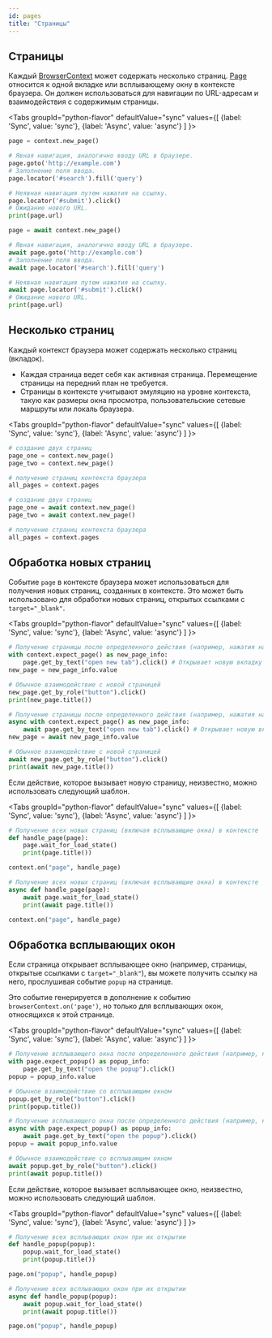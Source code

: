 ```yaml
---
id: pages
title: "Страницы"
---
```


## Страницы

Каждый [BrowserContext] может содержать несколько страниц. [Page] относится к одной вкладке или всплывающему окну в контексте браузера. Он должен использоваться для навигации по URL-адресам и взаимодействия с содержимым страницы.

<Tabs
  groupId="python-flavor"
  defaultValue="sync"
  values={[
    {label: 'Sync', value: 'sync'},
    {label: 'Async', value: 'async'}
  ]
}>
<TabItem value="sync">

```py
page = context.new_page()

# Явная навигация, аналогично вводу URL в браузере.
page.goto('http://example.com')
# Заполнение поля ввода.
page.locator('#search').fill('query')

# Неявная навигация путем нажатия на ссылку.
page.locator('#submit').click()
# Ожидание нового URL.
print(page.url)
```

</TabItem>
<TabItem value="async">

```py
page = await context.new_page()

# Явная навигация, аналогично вводу URL в браузере.
await page.goto('http://example.com')
# Заполнение поля ввода.
await page.locator('#search').fill('query')

# Неявная навигация путем нажатия на ссылку.
await page.locator('#submit').click()
# Ожидание нового URL.
print(page.url)
```

</TabItem>
</Tabs>

## Несколько страниц

Каждый контекст браузера может содержать несколько страниц (вкладок).
* Каждая страница ведет себя как активная страница. Перемещение страницы на передний план не требуется.
* Страницы в контексте учитывают эмуляцию на уровне контекста, такую как размеры окна просмотра, пользовательские сетевые маршруты или локаль браузера.

<Tabs
  groupId="python-flavor"
  defaultValue="sync"
  values={[
    {label: 'Sync', value: 'sync'},
    {label: 'Async', value: 'async'}
  ]
}>
<TabItem value="sync">

```py
# создание двух страниц
page_one = context.new_page()
page_two = context.new_page()

# получение страниц контекста браузера
all_pages = context.pages
```

</TabItem>
<TabItem value="async">

```py
# создание двух страниц
page_one = await context.new_page()
page_two = await context.new_page()

# получение страниц контекста браузера
all_pages = context.pages
```

</TabItem>
</Tabs>

## Обработка новых страниц

Событие `page` в контексте браузера может использоваться для получения новых страниц, созданных в контексте. Это может быть использовано для обработки новых страниц, открытых ссылками с `target="_blank"`.

<Tabs
  groupId="python-flavor"
  defaultValue="sync"
  values={[
    {label: 'Sync', value: 'sync'},
    {label: 'Async', value: 'async'}
  ]
}>
<TabItem value="sync">

```py
# Получение страницы после определенного действия (например, нажатия на ссылку)
with context.expect_page() as new_page_info:
    page.get_by_text("open new tab").click() # Открывает новую вкладку
new_page = new_page_info.value

# Обычное взаимодействие с новой страницей
new_page.get_by_role("button").click()
print(new_page.title())
```

</TabItem>
<TabItem value="async">

```py
# Получение страницы после определенного действия (например, нажатия на ссылку)
async with context.expect_page() as new_page_info:
    await page.get_by_text("open new tab").click() # Открывает новую вкладку
new_page = await new_page_info.value

# Обычное взаимодействие с новой страницей
await new_page.get_by_role("button").click()
print(await new_page.title())
```

</TabItem>
</Tabs>

Если действие, которое вызывает новую страницу, неизвестно, можно использовать следующий шаблон.

<Tabs
  groupId="python-flavor"
  defaultValue="sync"
  values={[
    {label: 'Sync', value: 'sync'},
    {label: 'Async', value: 'async'}
  ]
}>
<TabItem value="sync">

```py
# Получение всех новых страниц (включая всплывающие окна) в контексте
def handle_page(page):
    page.wait_for_load_state()
    print(page.title())

context.on("page", handle_page)
```

</TabItem>
<TabItem value="async">

```py
# Получение всех новых страниц (включая всплывающие окна) в контексте
async def handle_page(page):
    await page.wait_for_load_state()
    print(await page.title())

context.on("page", handle_page)
```

</TabItem>
</Tabs>

## Обработка всплывающих окон

Если страница открывает всплывающее окно (например, страницы, открытые ссылками с `target="_blank"`), вы можете получить ссылку на него, прослушивая событие `popup` на странице.

Это событие генерируется в дополнение к событию `browserContext.on('page')`, но только для всплывающих окон, относящихся к этой странице.

<Tabs
  groupId="python-flavor"
  defaultValue="sync"
  values={[
    {label: 'Sync', value: 'sync'},
    {label: 'Async', value: 'async'}
  ]
}>
<TabItem value="sync">

```py
# Получение всплывающего окна после определенного действия (например, нажатия)
with page.expect_popup() as popup_info:
    page.get_by_text("open the popup").click()
popup = popup_info.value

# Обычное взаимодействие со всплывающим окном
popup.get_by_role("button").click()
print(popup.title())
```

</TabItem>
<TabItem value="async">

```py
# Получение всплывающего окна после определенного действия (например, нажатия)
async with page.expect_popup() as popup_info:
    await page.get_by_text("open the popup").click()
popup = await popup_info.value

# Обычное взаимодействие со всплывающим окном
await popup.get_by_role("button").click()
print(await popup.title())
```

</TabItem>
</Tabs>

Если действие, которое вызывает всплывающее окно, неизвестно, можно использовать следующий шаблон.

<Tabs
  groupId="python-flavor"
  defaultValue="sync"
  values={[
    {label: 'Sync', value: 'sync'},
    {label: 'Async', value: 'async'}
  ]
}>
<TabItem value="sync">

```py
# Получение всех всплывающих окон при их открытии
def handle_popup(popup):
    popup.wait_for_load_state()
    print(popup.title())

page.on("popup", handle_popup)
```

</TabItem>
<TabItem value="async">

```py
# Получение всех всплывающих окон при их открытии
async def handle_popup(popup):
    await popup.wait_for_load_state()
    print(await popup.title())

page.on("popup", handle_popup)
```

</TabItem>
</Tabs>


[Accessibility]: /api/class-accessibility.mdx "Accessibility"
[APIRequest]: /api/class-apirequest.mdx "APIRequest"
[APIRequestContext]: /api/class-apirequestcontext.mdx "APIRequestContext"
[APIResponse]: /api/class-apiresponse.mdx "APIResponse"
[APIResponseAssertions]: /api/class-apiresponseassertions.mdx "APIResponseAssertions"
[Browser]: /api/class-browser.mdx "Browser"
[BrowserContext]: /api/class-browsercontext.mdx "BrowserContext"
[BrowserType]: /api/class-browsertype.mdx "BrowserType"
[CDPSession]: /api/class-cdpsession.mdx "CDPSession"
[Clock]: /api/class-clock.mdx "Clock"
[ConsoleMessage]: /api/class-consolemessage.mdx "ConsoleMessage"
[Dialog]: /api/class-dialog.mdx "Dialog"
[Download]: /api/class-download.mdx "Download"
[ElementHandle]: /api/class-elementhandle.mdx "ElementHandle"
[Error]: /api/class-error.mdx "Error"
[FileChooser]: /api/class-filechooser.mdx "FileChooser"
[Frame]: /api/class-frame.mdx "Frame"
[FrameLocator]: /api/class-framelocator.mdx "FrameLocator"
[JSHandle]: /api/class-jshandle.mdx "JSHandle"
[Keyboard]: /api/class-keyboard.mdx "Keyboard"
[Locator]: /api/class-locator.mdx "Locator"
[LocatorAssertions]: /api/class-locatorassertions.mdx "LocatorAssertions"
[Mouse]: /api/class-mouse.mdx "Mouse"
[Page]: /api/class-page.mdx "Page"
[PageAssertions]: /api/class-pageassertions.mdx "PageAssertions"
[Playwright]: /api/class-playwright.mdx "Playwright"
[Request]: /api/class-request.mdx "Request"
[Response]: /api/class-response.mdx "Response"
[Route]: /api/class-route.mdx "Route"
[Selectors]: /api/class-selectors.mdx "Selectors"
[TimeoutError]: /api/class-timeouterror.mdx "TimeoutError"
[Touchscreen]: /api/class-touchscreen.mdx "Touchscreen"
[Tracing]: /api/class-tracing.mdx "Tracing"
[Video]: /api/class-video.mdx "Video"
[WebError]: /api/class-weberror.mdx "WebError"
[WebSocket]: /api/class-websocket.mdx "WebSocket"
[WebSocketRoute]: /api/class-websocketroute.mdx "WebSocketRoute"
[Worker]: /api/class-worker.mdx "Worker"
[Element]: https://developer.mozilla.org/en-US/docs/Web/API/element "Element"
[EvaluationArgument]: /evaluating.mdx#evaluation-argument "EvaluationArgument"
[Promise]: https://developer.mozilla.org/en-US/docs/Web/JavaScript/Reference/Global_Objects/Promise "Promise"
[iterator]: https://developer.mozilla.org/en-US/docs/Web/JavaScript/Reference/Iteration_protocols "Iterator"
[origin]: https://developer.mozilla.org/en-US/docs/Glossary/Origin "Origin"
[selector]: https://developer.mozilla.org/en-US/docs/Web/CSS/CSS_Selectors "selector"
[Serializable]: https://developer.mozilla.org/en-US/docs/Web/JavaScript/Reference/Global_Objects/JSON/stringify#Description "Serializable"
[UIEvent.detail]: https://developer.mozilla.org/en-US/docs/Web/API/UIEvent/detail "UIEvent.detail"
[UnixTime]: https://en.wikipedia.org/wiki/Unix_time "Unix Time"
[xpath]: https://developer.mozilla.org/en-US/docs/Web/XPath "xpath"

[Any]: https://docs.python.org/3/library/typing.html#typing.Any "Any"
[bool]: https://docs.python.org/3/library/stdtypes.html "bool"
[bytes]: https://docs.python.org/3/library/stdtypes.html#bytes "bytes"
[Callable]: https://docs.python.org/3/library/typing.html#typing.Callable "Callable"
[EventContextManager]: https://docs.python.org/3/reference/datamodel.html#context-managers "Event context manager"
[EventEmitter]: https://pyee.readthedocs.io/en/latest/#pyee.BaseEventEmitter "EventEmitter"
[Exception]: https://docs.python.org/3/library/exceptions.html#Exception "Exception"
[Dict]: https://docs.python.org/3/library/typing.html#typing.Dict "Dict"
[float]: https://docs.python.org/3/library/stdtypes.html#numeric-types-int-float-complex "float"
[int]: https://docs.python.org/3/library/stdtypes.html#numeric-types-int-float-complex "int"
[List]: https://docs.python.org/3/library/typing.html#typing.List "List"
[NoneType]: https://docs.python.org/3/library/constants.html#None "None"
[Pattern]: https://docs.python.org/3/library/re.html "Pattern"
[URL]: https://en.wikipedia.org/wiki/URL "URL"
[pathlib.Path]: https://realpython.com/python-pathlib/ "pathlib.Path"
[str]: https://docs.python.org/3/library/stdtypes.html#text-sequence-type-str "str"
[Union]: https://docs.python.org/3/library/typing.html#typing.Union "Union"
[datetime]: https://docs.python.org/3/library/datetime.html#datetime.datetime "datetime"

[all available image tags]: https://mcr.microsoft.com/en-us/product/playwright/python/about "all available image tags"
[Microsoft Artifact Registry]: https://mcr.microsoft.com/en-us/product/playwright/python/about "Microsoft Artifact Registry"
[Dockerfile.noble]: https://github.com/microsoft/playwright-python/blob/main/utils/docker/Dockerfile.noble "Dockerfile.noble"
